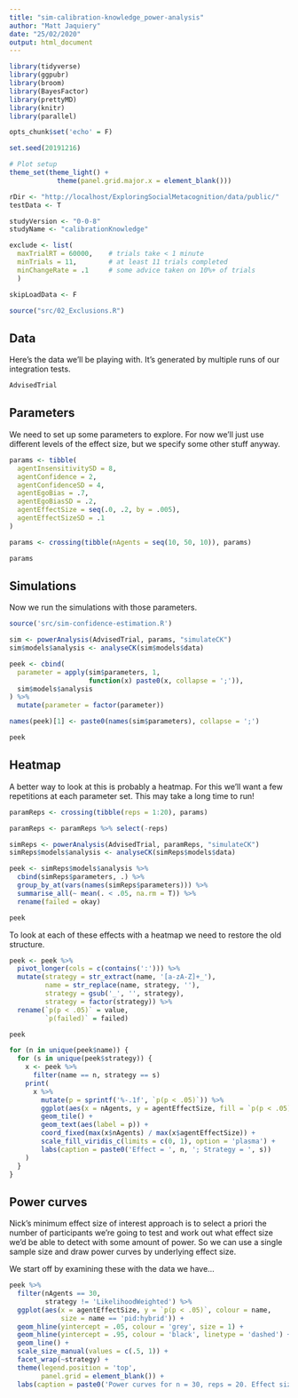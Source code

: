 ```yaml
---
title: "sim-calibration-knowledge_power-analysis"
author: "Matt Jaquiery"
date: "25/02/2020"
output: html_document
---
```


```r
library(tidyverse)
library(ggpubr)
library(broom)
library(BayesFactor)
library(prettyMD)
library(knitr)
library(parallel)

opts_chunk$set('echo' = F)

set.seed(20191216)

# Plot setup
theme_set(theme_light() + 
            theme(panel.grid.major.x = element_blank()))

rDir <- "http://localhost/ExploringSocialMetacognition/data/public/"
testData <- T

studyVersion <- "0-0-8"
studyName <- "calibrationKnowledge"

exclude <- list(
  maxTrialRT = 60000,    # trials take < 1 minute
  minTrials = 11,        # at least 11 trials completed
  minChangeRate = .1     # some advice taken on 10%+ of trials
  ) 

skipLoadData <- F

source("src/02_Exclusions.R")

```

## Data 

Here's the data we'll be playing with. It's generated by multiple runs of our integration tests.

```r

AdvisedTrial

```

## Parameters

We need to set up some parameters to explore. For now we'll just use different levels of the effect size, but we specify some other stuff anyway.

```r

params <- tibble(
  agentInsensitivitySD = 8,
  agentConfidence = 2,
  agentConfidenceSD = 4,
  agentEgoBias = .7, 
  agentEgoBiasSD = .2,
  agentEffectSize = seq(.0, .2, by = .005),
  agentEffectSizeSD = .1
)

params <- crossing(tibble(nAgents = seq(10, 50, 10)), params)

params

```

## Simulations

Now we run the simulations with those parameters.

```r
source('src/sim-confidence-estimation.R')

sim <- powerAnalysis(AdvisedTrial, params, "simulateCK")
sim$models$analysis <- analyseCK(sim$models$data)

peek <- cbind(
  parameter = apply(sim$parameters, 1, 
                    function(x) paste0(x, collapse = ';')),
  sim$models$analysis
) %>%
  mutate(parameter = factor(parameter))

names(peek)[1] <- paste0(names(sim$parameters), collapse = ';')

peek

```

## Heatmap

A better way to look at this is probably a heatmap. For this we'll want a few repetitions at each parameter set. This may take a long time to run!

```r

paramReps <- crossing(tibble(reps = 1:20), params)

paramReps <- paramReps %>% select(-reps)

simReps <- powerAnalysis(AdvisedTrial, paramReps, "simulateCK")
simReps$models$analysis <- analyseCK(simReps$models$data)

peek <- simReps$models$analysis %>%
  cbind(simReps$parameters, .) %>%
  group_by_at(vars(names(simReps$parameters))) %>%
  summarise_all(~ mean(. < .05, na.rm = T)) %>%
  rename(failed = okay)

peek

```

To look at each of these effects with a heatmap we need to restore the old structure.

```r

peek <- peek %>%
  pivot_longer(cols = c(contains(':'))) %>%
  mutate(strategy = str_extract(name, '[a-zA-Z]+_'),
         name = str_replace(name, strategy, ''),
         strategy = gsub('_', '', strategy),
         strategy = factor(strategy)) %>%
  rename(`p(p < .05)` = value,
         `p(failed)` = failed)

peek

```

```r

for (n in unique(peek$name)) {
  for (s in unique(peek$strategy)) {
    x <- peek %>% 
      filter(name == n, strategy == s)
    print(
      x %>% 
        mutate(p = sprintf('%-.1f', `p(p < .05)`)) %>%
        ggplot(aes(x = nAgents, y = agentEffectSize, fill = `p(p < .05)`)) +
        geom_tile() +
        geom_text(aes(label = p)) + 
        coord_fixed(max(x$nAgents) / max(x$agentEffectSize)) +
        scale_fill_viridis_c(limits = c(0, 1), option = 'plasma') +
        labs(caption = paste0('Effect = ', n, '; Strategy = ', s))
    )
  }
}

```

## Power curves

Nick's minimum effect size of interest approach is to select a priori the number of participants we're going to test and work out what effect size we'd be able to detect with some amount of power. So we can use a single sample size and draw power curves by underlying effect size. 

We start off by examining these with the data we have...

```r

peek %>%
  filter(nAgents == 30,
         strategy != 'LikelihoodWeighted') %>%
  ggplot(aes(x = agentEffectSize, y = `p(p < .05)`, colour = name,
             size = name == 'pid:hybrid')) +
  geom_hline(yintercept = .05, colour = 'grey', size = 1) +
  geom_hline(yintercept = .95, colour = 'black', linetype = 'dashed') +
  geom_line() +
  scale_size_manual(values = c(.5, 1)) +
  facet_wrap(~strategy) +
  theme(legend.position = 'top',
        panel.grid = element_blank()) +
  labs(caption = paste0('Power curves for n = 30, reps = 20. Effect size the same for advisor and hybrid effects.'))

```
